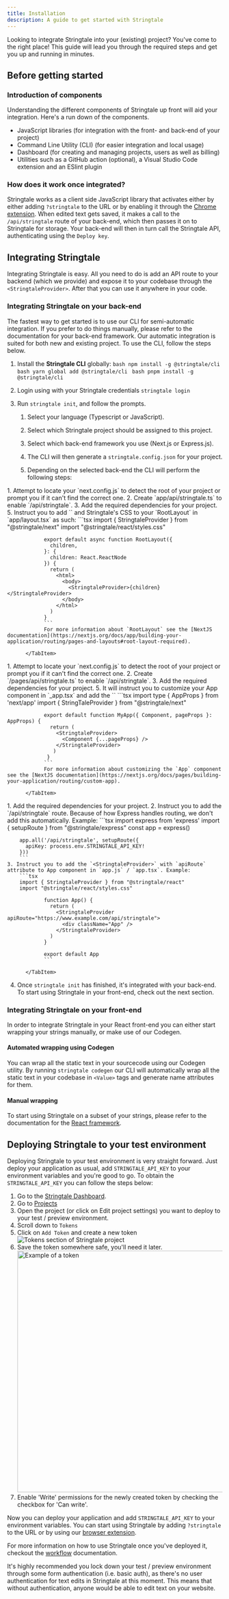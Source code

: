 ```yaml
---
title: Installation
description: A guide to get started with Stringtale
---
```




Looking to integrate Stringtale into your (existing) project? You've come to the right place! This guide will lead
you through the required steps and get you up and running in minutes.

## Before getting started

### Introduction of components

Understanding the different components of Stringtale up front will aid your integration. Here's a run down of the
components.

- JavaScript libraries (for integration with the front- and back-end of your project)
- Command Line Utility (CLI) (for easier integration and local usage)
- Dashboard (for creating and managing projects, users as well as billing)
- Utilities such as a GitHub action (optional), a Visual Studio Code extension and an ESlint plugin

### How does it work once integrated?

Stringtale works as a client side JavaScript library that activates either by either adding `?stringtale` to the URL
or by enabling it through the [Chrome extension](/usage/browser-extension). When edited text gets saved, it makes
a call to the `/api/stringtale` route of your back-end, which then passes it on to Stringtale for storage. Your back-end
will then in turn call the Stringtale API, authenticating using the `Deploy key`.

## Integrating Stringtale

Integrating Stringtale is easy. All you need to do is add an API route to your backend (which we provide) and expose it to
your codebase through the `<StringtaleProvider>`. After that you can use it anywhere in your code.

### Integrating Stringtale on your back-end

The fastest way to get started is to use our CLI for semi-automatic integration. If you prefer to do things manually,
please refer to the documentation for your back-end framework. Our automatic integration is suited for both new
and existing project. To use the CLI, follow the steps below.

1.  Install the **Stringtale CLI** globally:
    <Tabs>
      <TabItem label="npm">```bash npm install -g @stringtale/cli ```</TabItem>
      <TabItem label="Yarn">
        ```bash yarn global add @stringtale/cli ```
      </TabItem>
      <TabItem label="pnpm">
        ```bash pnpm install -g @stringtale/cli ```
      </TabItem>
    </Tabs>
2.  Login using with your Stringtale credentials `stringtale login`
3.  Run `stringtale init`, and follow the prompts.

    1.  Select your language (Typescript or JavaScript).
    2.  Select which Stringtale project should be assigned to this project.
    3.  Select which back-end framework you use (Next.js or Express.js).
    4.  The CLI will then generate a `stringtale.config.json` for your project.
    5.  Depending on the selected back-end the CLI will perform the following steps:

        <Tabs>
  <TabItem label="Next.js (app router)">
    1. Attempt to locate your `next.config.js` to detect the root of your project or prompt you if it can't find the correct one.
    2. Create `app/api/stringtale.ts` to enable `/api/stringtale`.
    3. Add the required dependencies for your project.
    5. Instruct you to add `<StringtaleProvider>` and Stringtale's CSS to your `RootLayout` in `app/layout.tsx` as such:
        ```tsx
        import { StringtaleProvider } from "@stringtale/next"
        import "@stringtale/react/styles.css"

                export default async function RootLayout({
                  children,
                }: {
                  children: React.ReactNode
                }) {
                  return (
                    <html>
                      <body>
                        <StringtaleProvider>{children}</StringtaleProvider>
                      </body>
                    </html>
                  )
                }
                ```
                For more information about `RootLayout` see the [NextJS documentation](https://nextjs.org/docs/app/building-your-application/routing/pages-and-layouts#root-layout-required).

          </TabItem>
  <TabItem label="Next.js (pages router)">
    1. Attempt to locate your `next.config.js` to detect the root of your project or prompt you if it can't find the correct one.
    2. Create `<PROJECT_DIRECTORY>/pages/api/stringtale.ts` to enable `/api/stringtale`.
    3. Add the required dependencies for your project.
    5. It will instruct you to customize your App component in `_app.tsx` and add the `<StringtaleProvider>`
        ```tsx
        import type { AppProps } from 'next/app'
        import { StringTaleProvider } from "@stringtale/next"

                export default function MyApp({ Component, pageProps }: AppProps) {
                  return (
                    <StringtaleProvider>
                      <Component {...pageProps} />
                    </StringtaleProvider>
                   )
                 }
                ```
                For more information about customizing the `App` component see the [NextJS documentation](https://nextjs.org/docs/pages/building-your-application/routing/custom-app).

          </TabItem>
  <TabItem label="Express.js">
    1. Add the required dependencies for your project.
    2. Instruct you to add the `/api/stringtale` route. Because of how Express handles routing, we don't add this automatically. Example:
        ```tsx
        import express from 'express'
        import { setupRoute } from "@stringtale/express"
        const app = express()
       
        app.all('/api/stringtale', setupRoute({
          apiKey: process.env.STRINGTALE_API_KEY!
        }))
        ```
    3. Instruct you to add the `<StringtaleProvider>` with `apiRoute` attribute to App component in `app.js` / `app.tsx`. Example:
        ```tsx
        import { StringtaleProvider } from "@stringtale/react"
        import "@stringtale/react/styles.css"

                function App() {
                  return (
                    <StringtaleProvider apiRoute="https://www.example.com/api/stringtale">
                      <div className="App" />
                    </StringtaleProvider>
                  )
                }

                export default App
                ```

          </TabItem>
</Tabs>

4.  Once `stringtale init` has finished, it's integrated with your back-end. To start using Stringtale in your front-end,
    check out the next section.

### Integrating Stringtale on your front-end

In order to integrate Stringtale in your React front-end you can either start wrapping your strings manually,
or make use of our Codegen.

#### Automated wrapping using Codegen

You can wrap all the static text in your sourcecode using our Codegen utility. By running `stringtale codegen` our CLI will
automatically wrap all the static text in your codebase in `<Value>` tags and generate name attributes for them.

#### Manual wrapping

To start using Stringtale on a subset of your strings, please refer to the documentation for the [React framework](/front-end/react).

## Deploying Stringtale to your test environment

Deploying Stringtale to your test environment is very straight forward. Just deploy your application as usual, add `STRINGTALE_API_KEY` to your
environment variables and you're good to go. To obtain the `STRINGTALE_API_KEY` you can follow the steps below:

1. Go to the [Stringtale Dashboard](https://stringtale.com/app).
2. Go to [Projects](https://stringtale.com/app/projects)
3. Open the project (or click on Edit project settings) you want to deploy to your test / preview environment.
4. Scroll down to `Tokens`
5. Click on `Add Token` and create a new token
   <Image src={step24} alt="Tokens section of Stringtale project" />
6. Save the token somewhere safe, you'll need it later.
   <Image src={step25} alt="Example of a token" width="564px" />
7. Enable 'Write' permissions for the newly created token by checking the checkbox for 'Can write'.

Now you can deploy your application and add `STRINGTALE_API_KEY` to your environment variables. You can start using Stringtale by adding `?stringtale` to the URL or by using our [browser extension](/usage/browser-extension).

For more information on how to use Stringtale once you've deployed it, checkout the [workflow](/guides/workflow) documentation.

<Aside type="caution">
  It's highly recommended you lock down your test / preview environment through
  some form authentication (i.e. basic auth), as there's no user authentication
  for text edits in Stringtale at this moment. This means that without
  authentication, anyone would be able to edit text on your website.
</Aside>
